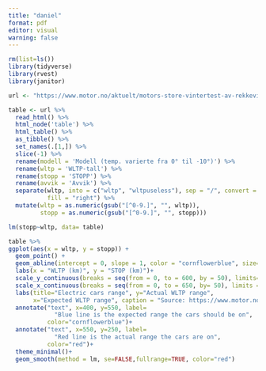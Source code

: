 ```yaml
---
title: "daniel"
format: pdf
editor: visual
warning: false
---
```


```r
rm(list=ls()) 
library(tidyverse)
library(rvest)
library(janitor)

url <- "https://www.motor.no/aktuelt/motors-store-vintertest-av-rekkevidde-pa-elbiler/217132"

table <- url %>%
  read_html() %>% 
  html_node('table') %>%  
  html_table() %>% 
  as_tibble() %>% 
  set_names(.[1,]) %>%
  slice(-1) %>% 
  rename(modell = 'Modell (temp. varierte fra 0° til -10°)') %>% 
  rename(wltp = 'WLTP-tall') %>% 
  rename(stopp = 'STOPP') %>% 
  rename(avvik = 'Avvik') %>% 
  separate(wltp, into = c("wltp", "wltpuseless"), sep = "/", convert = TRUE,
           fill = "right") %>%
  mutate(wltp = as.numeric(gsub("[^0-9.]", "", wltp)),
         stopp = as.numeric(gsub("[^0-9.]", "", stopp)))

lm(stopp~wltp, data= table)
```

```r

table %>% 
ggplot(aes(x = wltp, y = stopp)) +
  geom_point() +
  geom_abline(intercept = 0, slope = 1, color = "cornflowerblue", size=1)+
  labs(x = "WLTP (km)", y = "STOP (km)")+
  scale_y_continuous(breaks = seq(from = 0, to = 600, by = 50), limits=c(200,650))+
  scale_x_continuous(breaks = seq(from = 0, to = 650, by= 50), limits = c(250,650))+
  labs(title="Electric cars range", y="Actual WLTP range",
       x="Expected WLTP range", caption = "Source: https://www.motor.no/aktuelt/motors-store-vintertest-av-rekkevidde-pa-elbiler/217132")+
  annotate("text", x=400, y=550, label= 
             "Blue line is the expected range the cars should be on",
           color="cornflowerblue")+
  annotate("text", x=550, y=250, label= 
             "Red line is the actual range the cars are on",
           color="red")+
  theme_minimal()+
  geom_smooth(method = lm, se=FALSE,fullrange=TRUE, color="red")
```
